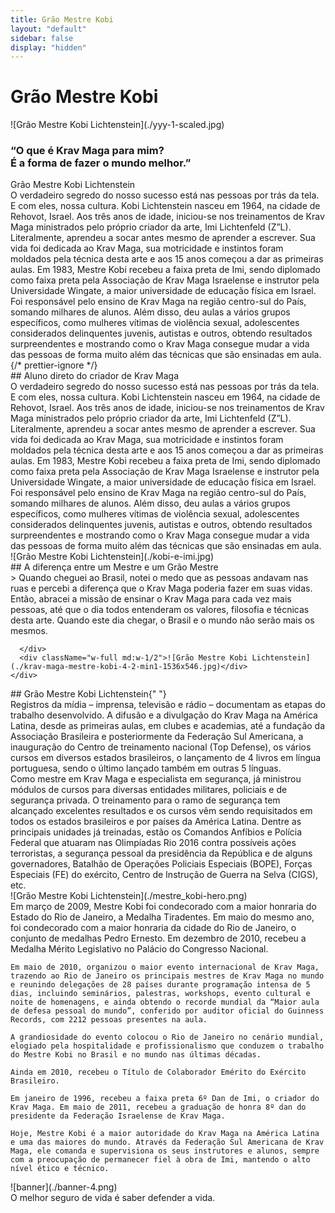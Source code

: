 ```yaml
---
title: Grão Mestre Kobi
layout: "default"
sidebar: false
display: "hidden"
---
```



# Grão Mestre Kobi

<div className="mt-12 flex flex-col items-start gap-8 md:flex-row">
  <div className="w-full md:w-1/2">
    ![Grão Mestre Kobi Lichtenstein](./yyy-1-scaled.jpg)
  </div>
  <div className="w-full space-y-6 md:w-1/2">
    <div>
      <h3 className="text-lg italic md:text-xl">
        “O que é Krav Maga para mim?
        <br />É a forma de fazer o mundo melhor.”
      </h3>
      <div className="mt-2 font-semibold text-yellow-500 uppercase">
        Grão Mestre Kobi Lichtenstein
      </div>
    </div>
    <div className="space-y-4 text-sm leading-relaxed md:text-base">
      <div>
        O verdadeiro segredo do nosso sucesso está nas pessoas por trás da tela.
        E com eles, nossa cultura. Kobi Lichtenstein nasceu em 1964, na cidade
        de Rehovot, Israel. Aos três anos de idade, iniciou-se nos treinamentos
        de Krav Maga ministrados pelo próprio criador da arte, Imi Lichtenfeld
        (Z”L).
      </div>
      <div>
        Literalmente, aprendeu a socar antes mesmo de aprender a escrever. Sua
        vida foi dedicada ao Krav Maga, sua motricidade e instintos foram
        moldados pela técnica desta arte e aos 15 anos começou a dar as
        primeiras aulas. Em 1983, Mestre Kobi recebeu a faixa preta de Imi,
        sendo diplomado como faixa preta pela Associação de Krav Maga Israelense
        e instrutor pela Universidade Wingate, a maior universidade de educação
        física em Israel. Foi responsável pelo ensino de Krav Maga na região
        centro-sul do País, somando milhares de alunos. Além disso, deu aulas a
        vários grupos específicos, como mulheres vítimas de violência sexual,
        adolescentes considerados delinquentes juvenis, autistas e outros,
        obtendo resultados surpreendentes e mostrando como o Krav Maga consegue
        mudar a vida das pessoas de forma muito além das técnicas que são
        ensinadas em aula.
      </div>
    </div>
  </div>
</div>

<div className="mt-24 flex flex-col items-start gap-8 md:flex-row">
  <div className="w-full space-y-6 md:w-1/2">
    <div>
      {/* prettier-ignore */}
      <div className="">
        ## Aluno direto do criador de <span className="font-semibold text-yellow-500">Krav Maga</span>
      </div>
    </div>
    <div className="space-y-4 text-sm leading-relaxed md:text-base">
      <div>
        O verdadeiro segredo do nosso sucesso está nas pessoas por trás da tela.
        E com eles, nossa cultura. Kobi Lichtenstein nasceu em 1964, na cidade
        de Rehovot, Israel. Aos três anos de idade, iniciou-se nos treinamentos
        de Krav Maga ministrados pelo próprio criador da arte, Imi Lichtenfeld
        (Z”L).
      </div>
      <div>
        Literalmente, aprendeu a socar antes mesmo de aprender a escrever. Sua
        vida foi dedicada ao Krav Maga, sua motricidade e instintos foram
        moldados pela técnica desta arte e aos 15 anos começou a dar as
        primeiras aulas. Em 1983, Mestre Kobi recebeu a faixa preta de Imi,
        sendo diplomado como faixa preta pela Associação de Krav Maga Israelense
        e instrutor pela Universidade Wingate, a maior universidade de educação
        física em Israel. Foi responsável pelo ensino de Krav Maga na região
        centro-sul do País, somando milhares de alunos. Além disso, deu aulas a
        vários grupos específicos, como mulheres vítimas de violência sexual,
        adolescentes considerados delinquentes juvenis, autistas e outros,
        obtendo resultados surpreendentes e mostrando como o Krav Maga consegue
        mudar a vida das pessoas de forma muito além das técnicas que são
        ensinadas em aula.
      </div>
    </div>
  </div>
  <div className="w-full md:w-1/2">
    ![Grão Mestre Kobi Lichtenstein](./kobi-e-imi.jpg)
  </div>
</div>

<div className='mt-12 flex flex-col'>
  <div>
  ## A diferença entre um Mestre e um Grão Mestre
  </div>
  <div>
    <div className="flex flex-col md:flex-row gap-8 items-start mt-12">
      <div className="w-full md:w-1/2 space-y-6">
        > Quando cheguei ao Brasil, notei o medo que as pessoas andavam nas ruas e percebi a diferença que o Krav Maga poderia fazer em suas vidas. Então, abracei a missão de ensinar o Krav Maga para cada vez mais pessoas, até que o dia todos entenderam os valores, filosofia e técnicas desta arte. Quando este dia chegar, o Brasil e o mundo não serão mais os mesmos.

      </div>
      <div className="w-full md:w-1/2">![Grão Mestre Kobi Lichtenstein](./krav-maga-mestre-kobi-4-2-min1-1536x546.jpg)</div>
    </div>

  </div>
</div>

<div className="mt-24 flex flex-col items-start gap-8 md:flex-row">
  <div className="w-full space-y-6 md:w-1/2">
    <div>
      <div className="">
        ## Grão Mestre Kobi Lichtenstein{" "}
        <span className="font-semibold text-yellow-500"></span>
      </div>
    </div>
    <div className="space-y-4 text-sm leading-relaxed md:text-base">
      <div>
        Registros da mídia – imprensa, televisão e rádio – documentam as etapas
        do trabalho desenvolvido. A difusão e a divulgação do Krav Maga na
        América Latina, desde as primeiras aulas, em clubes e academias, até a
        fundação da Associação Brasileira e posteriormente da Federação Sul
        Americana, a inauguração do Centro de treinamento nacional (Top
        Defense), os vários cursos em diversos estados brasileiros, o lançamento
        de 4 livros em língua portuguesa, sendo o último lançado também em
        outras 5 línguas.
      </div>
      <div>
        Como mestre em Krav Maga e especialista em segurança, já ministrou
        módulos de cursos para diversas entidades militares, policiais e de
        segurança privada. O treinamento para o ramo de segurança tem alcançado
        excelentes resultados e os cursos vêm sendo requisitados em todos os
        estados brasileiros e por países da América Latina. Dentre as principais
        unidades já treinadas, estão os Comandos Anfíbios e Polícia Federal que
        atuaram nas Olimpíadas Rio 2016 contra possíveis ações terroristas, a
        segurança pessoal da presidência da República e de alguns governadores,
        Batalhão de Operações Policiais Especiais (BOPE), Forças Especiais (FE)
        do exército, Centro de Instrução de Guerra na Selva (CIGS), etc.
      </div>
    </div>
  </div>
  <div className="w-full md:w-1/2">
    ![Grão Mestre Kobi Lichtenstein](./mestre_kobi-hero.png)
  </div>
</div>

<div className="mt-12 flex flex-col">
  <div className="flex place-content-center">
    <YouTubeEmbed videoid="NNb7iYmZfR4" height={400} width={720} />
  </div>
  <div className="mt-12 columns-auto lg:columns-2">
    Em março de 2009, Mestre Kobi foi condecorado com a maior honraria do Estado do Rio de Janeiro, a Medalha Tiradentes. Em maio do mesmo ano, foi condecorado com a maior honraria da cidade do Rio de Janeiro, o conjunto de medalhas Pedro Ernesto. Em dezembro de 2010, recebeu a Medalha Mérito Legislativo no Palácio do Congresso Nacional.

    Em maio de 2010, organizou o maior evento internacional de Krav Maga, trazendo ao Rio de Janeiro os principais mestres de Krav Maga no mundo e reunindo delegações de 28 países durante programação intensa de 5 dias, incluindo seminários, palestras, workshops, evento cultural e noite de homenagens, e ainda obtendo o recorde mundial da “Maior aula de defesa pessoal do mundo”, conferido por auditor oficial do Guinness Records, com 2212 pessoas presentes na aula.

    A grandiosidade do evento colocou o Rio de Janeiro no cenário mundial, elogiado pela hospitalidade e profissionalismo que conduzem o trabalho do Mestre Kobi no Brasil e no mundo nas últimas décadas.

    Ainda em 2010, recebeu o Título de Colaborador Emérito do Exército Brasileiro.

    Em janeiro de 1996, recebeu a faixa preta 6º Dan de Imi, o criador do Krav Maga. Em maio de 2011, recebeu a graduação de honra 8º dan do presidente da Federação Israelense de Krav Maga.

    Hoje, Mestre Kobi é a maior autoridade do Krav Maga na América Latina e uma das maiores do mundo. Através da Federação Sul Americana de Krav Maga, ele comanda e supervisiona os seus instrutores e alunos, sempre com a preocupação de permanecer fiel à obra de Imi, mantendo o alto nível ético e técnico.

  </div>

</div>

<div className="relative mt-24 min-h-[200px] py-12">
  <div className="absolute inset-0 h-full">
    <div>![banner](./banner-4.png)</div>
    <div className="absolute inset-0 flex h-full place-content-center items-center justify-center">
      <div className="text-center text-2xl text-white uppercase">
        O melhor seguro de vida é saber defender a vida.
      </div>
    </div>
  </div>
</div>
